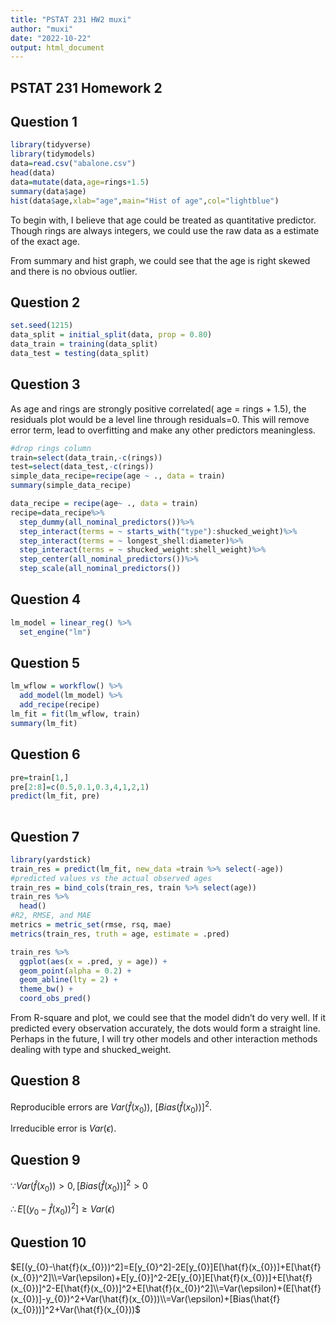 ---
title: "PSTAT 231 HW2 muxi"
author: "muxi"
date: "2022-10-22"
output: html_document
---


## PSTAT 231 Homework 2

## Question 1

```{r echo=TRUE}
library(tidyverse)
library(tidymodels)
data=read.csv("abalone.csv")
head(data)
data=mutate(data,age=rings+1.5)
summary(data$age)
hist(data$age,xlab="age",main="Hist of age",col="lightblue")
```

To begin with, I believe that age could be treated as quantitative predictor. Though rings are always integers, we could use the raw data as a estimate of the exact age.

From summary and hist graph, we could see that the age is right skewed and there is no obvious outlier.

## Question 2

```{r echo=TRUE}
set.seed(1215)
data_split = initial_split(data, prop = 0.80)
data_train = training(data_split)
data_test = testing(data_split)
```

## Question 3

As age and rings are strongly positive correlated( age = rings + 1.5), the residuals plot would be a level line through residuals=0. This will remove error term, lead to overfitting and make any other predictors meaningless.

```{r echo=TRUE}
#drop rings column
train=select(data_train,-c(rings))
test=select(data_test,-c(rings))
simple_data_recipe=recipe(age ~ ., data = train)
summary(simple_data_recipe)
```

```{r echo=TRUE}
data_recipe = recipe(age~ ., data = train)
recipe=data_recipe%>% 
  step_dummy(all_nominal_predictors())%>% 
  step_interact(terms = ~ starts_with("type"):shucked_weight)%>% 
  step_interact(terms = ~ longest_shell:diameter)%>% 
  step_interact(terms = ~ shucked_weight:shell_weight)%>% 
  step_center(all_nominal_predictors())%>% 
  step_scale(all_nominal_predictors())
```

## Question 4

```{r echo=TRUE}
lm_model = linear_reg() %>% 
  set_engine("lm")

```

## Question 5

```{r echo=TRUE}
lm_wflow = workflow() %>% 
  add_model(lm_model) %>% 
  add_recipe(recipe)
lm_fit = fit(lm_wflow, train)
summary(lm_fit)
```


## Question 6

```{r echo=TRUE}

pre=train[1,]
pre[2:8]=c(0.5,0.1,0.3,4,1,2,1)
predict(lm_fit, pre)
        
```

## Question 7

```{r echo=TRUE}
library(yardstick)
train_res = predict(lm_fit, new_data =train %>% select(-age))
#predicted values vs the actual observed ages
train_res = bind_cols(train_res, train %>% select(age))
train_res %>% 
  head()
#R2, RMSE, and MAE
metrics = metric_set(rmse, rsq, mae)
metrics(train_res, truth = age, estimate = .pred)
```

```{r echo=TRUE}
train_res %>% 
  ggplot(aes(x = .pred, y = age)) +
  geom_point(alpha = 0.2) +
  geom_abline(lty = 2) + 
  theme_bw() +
  coord_obs_pred()
```

From R-square and plot, we could see that the model didn’t do very well. If it predicted every observation accurately, the dots would form a straight line.  Perhaps in the future, I will try other models and other interaction methods dealing with type and shucked_weight.

## Question 8

Reproducible errors are $Var(\hat{f}(x_{0}))$, $[Bias(\hat{f}(x_{0}))]^2$.

Irreducible error is $Var(\epsilon)$.

## Question 9

$\because Var(\hat{f}(x_{0}))>0,[Bias(\hat{f}(x_{0}))]^2>0$

$\therefore E[(y_{0}-\hat{f}(x_{0}))^2]\geq Var(\epsilon)$

## Question 10

$E[(y_{0}-\hat{f}(x_{0}))^2]=E[y_{0}^2]-2E[y_{0}]E[\hat{f}(x_{0})]+E[\hat{f}(x_{0})^2]\\=Var(\epsilon)+E[y_{0}]^2-2E[y_{0}]E[\hat{f}(x_{0})]+E[\hat{f}(x_{0})]^2-E[\hat{f}(x_{0})]^2+E[\hat{f}(x_{0})^2]\\=Var(\epsilon)+(E[\hat{f}(x_{0})]-y_{0})^2+Var(\hat{f}(x_{0}))\\=Var(\epsilon)+[Bias(\hat{f}(x_{0}))]^2+Var(\hat{f}(x_{0}))$


